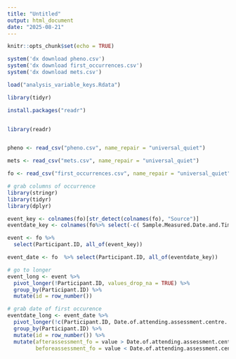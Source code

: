 ```yaml
---
title: "Untitled"
output: html_document
date: "2025-08-21"
---
```


```r
knitr::opts_chunk$set(echo = TRUE)
```

```r
system('dx download pheno.csv')
system('dx download first_occurrences.csv')
system('dx download mets.csv')

load("analysis_variable_keys.Rdata")

library(tidyr)

install.packages("readr")


library(readr)


pheno <- read_csv("pheno.csv", name_repair = "universal_quiet")

mets <- read_csv("mets.csv", name_repair = "universal_quiet")

fo <- read_csv("first_occurrences.csv", name_repair = "universal_quiet") 
```

```r
# grab columns of occurrence
library(stringr)
library(tidyr)
library(dplyr)

event_key <- colnames(fo)[str_detect(colnames(fo), "Source")]
eventdate_key <- colnames(fo%>% select(-c( Sample.Measured.Date.and.Time...Instance.0)))[str_detect(colnames(fo%>% select(-c(Sample.Measured.Date.and.Time...Instance.0))), "Date")]

event <- fo %>%
  select(Participant.ID, all_of(event_key))

event_date <- fo  %>% select(Participant.ID, all_of(eventdate_key))

# go to longer
event_long <- event %>%
  pivot_longer(!Participant.ID, values_drop_na = TRUE) %>%
  group_by(Participant.ID) %>%
  mutate(id = row_number())

# grab date of first occurence
eventdate_long <- event_date %>%
  pivot_longer(!c(Participant.ID, Date.of.attending.assessment.centre...Instance.0), values_drop_na = TRUE) %>%
  group_by(Participant.ID) %>%
  mutate(id = row_number()) %>%
  mutate(afterassessment_fo = value > Date.of.attending.assessment.centre...Instance.0,
         beforeassessment_fo = value < Date.of.attending.assessment.centre...Instance.0)
```


